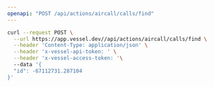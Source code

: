 ```yaml
---
openapi: "POST /api/actions/aircall/calls/find"
---
```


<RequestExample>

```bash Request
curl --request POST \
  --url https://app.vessel.dev//api/actions/aircall/calls/find \
  --header 'Content-Type: application/json' \
  --header 'x-vessel-api-token: ' \
  --header 'x-vessel-access-token: '\ 
  --data '{
  "id": -67112731.287104
}'
```

</RequestExample>


      